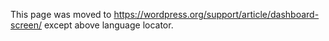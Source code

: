 {{Languages|
{{en|Dashboard Screen}}
{{fr|Tableau de bord}}
{{hr|Nadzorna ploča}}
{{ja|管理画面/ダッシュボード}}
{{pt-br|Sub-Painel Painel}}
{{zh-cn|控制板 控制板页面}}
{{zh-tw|控制板 控制板頁面}}
}}

This page was moved to https://wordpress.org/support/article/dashboard-screen/ except above language locator.
<!--

&larr; Back to [[Administration Screens]]

==Dashboard &rarr; Home==

From the Dashboard's Home page, you can quickly access your site's content and get glimpses into other areas of the WordPress community. 

The Dashboard Screen presents information in blocks called '''widgets'''. By default, WordPress delivers five widgets on this page: [[#At a Glance|At a Glance]], [[#Activity|Activity]], [[#Quick Draft|Quick Draft]], [[#WordPress News|WordPress News]], and [[#Welcome|Welcome]].

[[Image:dashboard.png|500px|left|Dashboard Screen]]

==Default Dashboard Widgets==

The following dashboard widgets are included by default with WordPress:

===At a Glance===

The At a Glance widget provides a summary of the number of Posts, Pages, and Comments on your site. Each of these content types are displayed in the form of a link and, when clicked upon, direct you to the specific area to manage that content. 

A statement at the bottom of this widget tells you what WordPress Version you're running on and the current theme you have activated on your site.

===Activity===

Shows the upcoming scheduled posts, recently published posts, and the most recent comments on your posts and allows you to moderate them.

A list of the most Recent Comments on your blog is detailed in this widget. Each comments that is listed has a link to the related post title and clicking that link allows you to edit the post. Hovering the mouse over each comment activates a menu of choices to Approve (or Unappove)the comment, Edit the comment, Reply to the comment author, Spam--mark the commas spam, or Delete the comment.

===Quick Draft===

The Quick Draft widget allows you to quickly and easily write a new draft. Enter a post title, enter the post content, and click the Save Draft button. It's that easy!

===WordPress News===

This Dashboard widget lists "the latest news from the official [http://www.wordpress.org/development/ WordPress blog]". 

Here you can find out what the [http://wordpress.org/about/ WordPress developers] have been up to recently and keep up with the latest WordPress related news. In addition to software developments, such as version announcements and security notices, news about the WordPress community in general is periodically posted.

===Welcome===

The Welcome widget shows links for some of the most common tasks when setting up a new site.

==Screen Options==

The Screen Options allow you to choose which widgets are displayed or not displayed. 

[[Image:screenoptions.png|700px|left|Dash Screen Options]]


When you click on the Screen Options tab, the resulting screen shows the various Dashboard widgets with a check-box next to each widget. Check the box for each widget you want displayed, or uncheck the box to not display that widget.  

Click the Screen Options tab again to close the Screen Options.

==Expanding, Collapsing, and Rearranging Widgets==

Each widget can be expanded or contracted by clicking on the widget title bar.

Widgets can be moved up or down, or column to column, by hovering the mouse cursor over the widget title bar, when the mouse cursor changes to 4-arrows, hold the left-mouse button down, drag the widget to where you want to place it, then release the mouse button (this is called drag-and-drop).

==Adding new Dashboard Widgets==

Plugin or theme developers can make new Dashboard Widgets available through plugin (or functions.php) code. For more information, see the [[Dashboard Widgets API]].

{{Administration Screens Footer}}

[[Category:Administration Screens]]
[[Category:Getting Started]]
[[Category:UI Link]]
-->